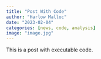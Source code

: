 ```yaml
---
title: "Post With Code"
author: "Harlow Malloc"
date: "2023-02-04"
categories: [news, code, analysis]
image: "image.jpg"
---
```


This is a post with executable code.
